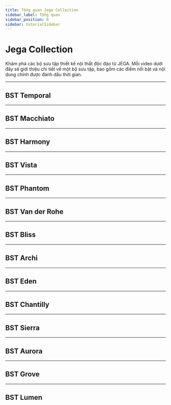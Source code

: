 ```yaml
---
title: Tổng quan Jega Collection
sidebar_label: Tổng quan
sidebar_position: 0
sidebar: tutorialSidebar
---
```



# Jega Collection

Khám phá các bộ sưu tập thiết kế nội thất độc đáo từ JEGA. Mỗi video dưới đây sẽ giới thiệu chi tiết về một bộ sưu tập, bao gồm các điểm nổi bật và nội dung chính được đánh dấu thời gian.

---

## BST Temporal
<VideoWithTimestamps
  youtubeId="3Ybh6RPYnX0"
  videoPlayerTitle="BST Temporal Video"
  introContent={introContentTemporal}
  timestamps={timestampsDataTemporal}
/>

---

## BST Macchiato
<VideoWithTimestamps
  youtubeId="ujsctZ2SEw8"
  videoPlayerTitle="BST Macchiato Video"
  introContent={introContentMacchiato}
  timestamps={timestampsDataMacchiato}
/>

---

## BST Harmony
<VideoWithTimestamps
  youtubeId="BmLmSRYOmNs"
  videoPlayerTitle="BST Harmony Video"
  introContent={introContentHarmony}
  timestamps={timestampsDataHarmony}
/>

---

## BST Vista
<VideoWithTimestamps
  youtubeId="OmJUdOmDG70"
  videoPlayerTitle="BST Vista Video"
  introContent={introContentVista}
  timestamps={timestampsDataVista}
/>

---

## BST Phantom
<VideoWithTimestamps
  youtubeId="2mnPLWDmxyo"
  videoPlayerTitle="BST Phantom Video"
  introContent={introContentPhantom}
  timestamps={timestampsDataPhantom}
/>

---

## BST Van der Rohe
<VideoWithTimestamps
  youtubeId="aNydtNiYb5A"
  videoPlayerTitle="BST Van der Rohe Video"
  introContent={introContentVanDerRohe}
  timestamps={timestampsDataVanDerRohe}
/>

---

## BST Bliss
<VideoWithTimestamps
  youtubeId="ZnN5CnRsluM"
  videoPlayerTitle="BST Bliss Video"
  introContent={introContentBliss}
  timestamps={timestampsDataBliss}
/>

---

## BST Archi
<VideoWithTimestamps
  youtubeId="2DrkKiUaHQY"
  videoPlayerTitle="BST Archi Video"
  introContent={introContentArchi}
  timestamps={timestampsDataArchi}
/>

---

## BST Eden
<VideoWithTimestamps
  youtubeId="ki_mbmZd568"
  videoPlayerTitle="BST Eden Video"
  introContent={introContentEden}
  timestamps={timestampsDataEden}
/>

---

## BST Chantilly
<VideoWithTimestamps
  youtubeId="bLdH3vS3CoI"
  videoPlayerTitle="BST Chantilly Video"
  introContent={introContentChantilly}
  timestamps={timestampsDataChantilly}
/>

---

## BST Sierra
<VideoWithTimestamps
  youtubeId="pGcmWwIdQwU"
  videoPlayerTitle="BST Sierra Video"
  introContent={introContentSierra}
  timestamps={timestampsDataSierra}
/>

---

## BST Aurora
<VideoWithTimestamps
  youtubeId="W8MKO9mIky0"
  videoPlayerTitle="BST Aurora Video"
  introContent={introContentAurora}
  timestamps={timestampsDataAurora}
/>

---

## BST Grove
<VideoWithTimestamps
  youtubeId="SeOhJkIE46E"
  videoPlayerTitle="BST Grove Video"
  introContent={introContentGrove}
  timestamps={timestampsDataGrove}
/>

---

## BST Lumen
<VideoWithTimestamps
  youtubeId="cITC6nSjUQY"
  videoPlayerTitle="BST Lumen Video"
  introContent={introContentLumen}
  timestamps={timestampsDataLumen}
/>
